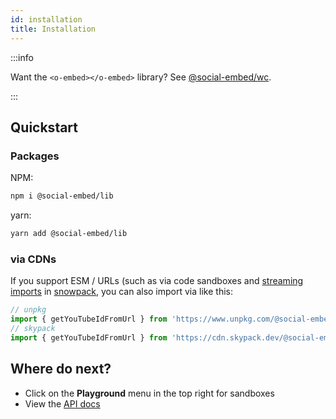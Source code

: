 ```yaml
---
id: installation
title: Installation
---
```


:::info

Want the `<o-embed></o-embed>` library? See [@social-embed/wc](../wc/index.mdx).

:::


## Quickstart


### Packages

NPM:

```bash
npm i @social-embed/lib
```

yarn:

```bash
yarn add @social-embed/lib
```

### via CDNs

If you support ESM / URLs (such as via code sandboxes and [streaming imports] in [snowpack], you can also import via like this:

```typescript
// unpkg
import { getYouTubeIdFromUrl } from 'https://www.unpkg.com/@social-embed/lib?module';
// skypack
import { getYouTubeIdFromUrl } from 'https://cdn.skypack.dev/@social-embed/lib';
```

[streaming imports]: https://www.snowpack.dev/guides/streaming-imports
[snowpack]: https://www.snowpack.dev

## Where do next?

- Click on the **Playground** menu in the top right for sandboxes
- View the [API docs](./api/index.md)
